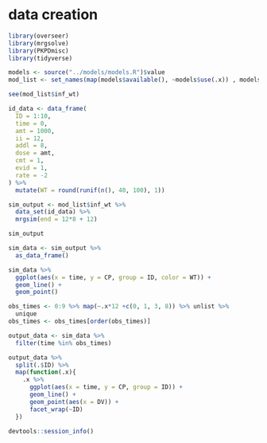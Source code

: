 # data creation

```r
library(overseer)
library(mrgsolve)
library(PKPDmisc)
library(tidyverse)
```

```r
models <- source("../models/models.R")$value
mod_list <- set_names(map(models$available(), ~models$use(.x)) , models$available())
```

```r
see(mod_list$inf_wt)
```

```r
id_data <- data_frame(
  ID = 1:10,
  time = 0,
  amt = 1000,
  ii = 12,
  addl = 8,
  dose = amt,
  cmt = 1,
  evid = 1, 
  rate = -2
) %>%
  mutate(WT = round(runif(n(), 40, 100), 1))
```


```r
sim_output <- mod_list$inf_wt %>% 
  data_set(id_data) %>%
  mrgsim(end = 12*8 + 12)

sim_output
```

```r
sim_data <- sim_output %>% 
  as_data_frame() 

sim_data %>%
  ggplot(aes(x = time, y = CP, group = ID, color = WT)) + 
  geom_line() +
  geom_point()
```

```r
obs_times <- 0:9 %>% map(~.x*12 +c(0, 1, 3, 8)) %>% unlist %>%
  unique
obs_times <- obs_times[order(obs_times)]
```

```r
output_data <- sim_data %>% 
  filter(time %in% obs_times)
```


```r
output_data %>%
  split(.$ID) %>% 
  map(function(.x){
    .x %>%
      ggplot(aes(x = time, y = CP, group = ID)) +
      geom_line() +
      geom_point(aes(x = DV)) + 
      facet_wrap(~ID)
  })
```

```r
devtools::session_info()
```

